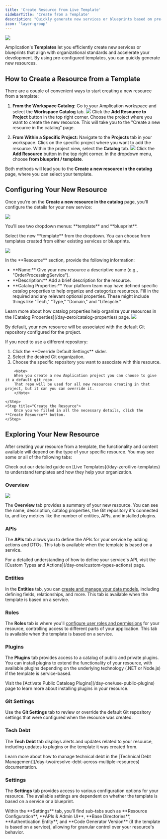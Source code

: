 ```yaml
---
title: 'Create Resource from Live Template'
sidebarTitle: 'Create from a Template'
description: "Quickly generate new services or blueprints based on pre-configured templates."
icon: 'layer-group'
---
```


<Frame>
    <img src="/images/day-one/resource-from-template.png" />
</Frame>

Amplication's **Templates** let you efficiently create new services or blueprints that align with organizational standards and accelerate your development.
By using pre-configured templates, you can quickly generate new resources.

## How to Create a Resource from a Template

There are a couple of convenient ways to start creating a new resource from a template:

1. **From the Workspace Catalog:**
    <Steps>
        <Step title="Navigate to the Workspace Catalog">
            Go to your Amplication workspace and select the **Workspace Catalog** tab.
        </Step>
        <Step title="Add Resource to Project">
            <Frame>
                <img src="/images/day-one/create-resource-from-blueprint-workspace.png" />
            </Frame>
            Click the **Add Resource to Project** button in the top right corner.
        </Step>
        <Step title="Select Your Project">
            Choose the project where you want to create the new resource. This will take you to the "Create a new resource in the catalog" page.
        </Step>
    </Steps>

2. **From Within a Specific Project:**
    <Steps>
        <Step title="Go to Your Projects">
            Navigate to the **Projects** tab in your workspace.
        </Step>
        <Step title="Select Your Project">
            Click on the specific project where you want to add the resource.
        </Step>
        <Step title="Open the Catalog">
            Within the project view, select the **Catalog** tab.
        </Step>
        <Step title="Add Resource">
            <Frame>
                <img src="/images/day-one/create-resource-from-blueprint-projects.png" />
            </Frame>
            Click the **Add Resource** button in the top right corner.
        </Step>
        <Step title="Select From Template">
            In the dropdown menu, choose **from blueprint / template**.
        </Step>
    </Steps>

Both methods will lead you to the **Create a new resource in the catalog** page, where you can select your template.

## Configuring Your New Resource

Once you're on the **Create a new resource in the catalog** page, you'll configure the details for your new service:

<Steps>
    <Step title="Project and Template Selection">
        <Frame>
            <img src="/images/day-one/create-resource-from-template-part-1.png" />
        </Frame>
        <p>You'll see two dropdown menus: **template** and **blueprint**.</p>
        <p>Select the new **template** from the dropdown. You can choose from templates created from either existing services or blueprints.</p>
    </Step>
    <Step title="Resource Details">
        <Frame>
            <img src="/images/day-one/create-resource-from-blueprint-part-2.png" />
        </Frame>
        <p>In the **Resource** section, provide the following information:</p>
        <ul>
            <li>**Name:** Give your new resource a descriptive name (e.g., "OrderProcessingService").</li>
            <li>**Description:** Add a brief description for the resource.</li>
            <li>**Catalog Properties:** Your platform team may have defined specific catalog properties to help organize and categorize resources. Fill in the required and any relevant optional properties. These might include things like "Tech," "Type," "Domain," and "Lifecycle."</li>
        </ul>
        <Note>
            Learn more about how catalog properties help organize your resources in the [Catalog Properties](/day-zero/catalog-properties) page.
        </Note>
    </Step>
    <Step title="Git Repository Settings">
        <Frame>
            <img src="/images/day-one/create-resource-from-blueprint-part-3.png" />
        </Frame>
        <p>By default, your new resource will be associated with the default Git repository configured for the project.</p>
        <p>If you need to use a different repository:</p>
        <ol>
            <li>Click the **Override Default Settings** slider.</li>
            <li>Select the desired Git organization.</li>
            <li>Choose the specific repository you want to associate with this resource.</li>
        </ol>

        <Note>
        When you create a new Amplication project you can choose to give it a default git repo.
        That repo will be used for all new resources creating in that project, but it can you can override it.
        </Note>

    </Step>
    <Step title="Create the Resource">
        Once you've filled in all the necessary details, click the **Create Resource** button.
    </Step>
</Steps>

## Exploring Your New Resource

After creating your resource from a template, the functionality and content available will depend on the type of your specific resource.
You may see some or all of the following tabs:

<Info>
Check out our detailed guide on [Live Templates](/day-zero/live-templates) to understand templates and how they help your organization.
</Info>

### Overview

<Frame caption="Example of a resource Overview page created from a template.">
    <img src="/images/day-one/resource-from-template.png" />
</Frame>

The **Overview** tab provides a summary of your new resource. You can see the name, description, catalog properties, the Git repository it's connected to, and key metrics like the number of entities, APIs, and installed plugins.

### APIs

The **APIs** tab allows you to define the APIs for your service by adding actions and DTOs. This tab is available when the template is based on a service.

<Note>
For a detailed understanding of how to define your service's API, visit the [Custom Types and Actions](/day-one/custom-types-actions) page.
</Note>

### Entities

In the **Entities** tab, you can [create and manage your data models](/day-one/entities-fields), including defining fields, relationships, and more. This tab is available when the template is based on a service.

### Roles

The **Roles** tab is where you'll [configure user roles and permissions](/day-one/roles-permissions) for your resource, controlling access to different parts of your application. This tab is available when the template is based on a service.

### Plugins

The **Plugins** tab provides access to a catalog of public and private plugins. You can install plugins to extend the functionality of your resource, with available plugins depending on the underlying technology (.NET or Node.js) if the template is service-based.

<Info>
Visit the [Activate Public Cataloag Plugins](/day-one/use-public-plugins) page to learn more about installing plugins in your resource.
</Info>

### Git Settings

Use the **Git Settings** tab to review or override the default Git repository settings that were configured when the resource was created.

### Tech Debt

The **Tech Debt** tab displays alerts and updates related to your resource, including updates to plugins or the template it was created from.

<Info>
Learn more about how to manage technical debt in the [Technical Debt Management](/day-two/resolve-debt-across-multiple-resources) documentation.
</Info>

### Settings

The **Settings** tab provides access to various configuration options for your resource. The available settings are dependent on whether the template is based on a service or a blueprint.

<Tip>
Within the **Settings** tab, you'll find sub-tabs such as **Resource Configuration**, **APIs & Admin UI**, **Base Directories**, **Authentication Entity**, and **Code Generator Version** (if the template is based on a service), allowing for granular control over your resource's behavior.
</Tip>
